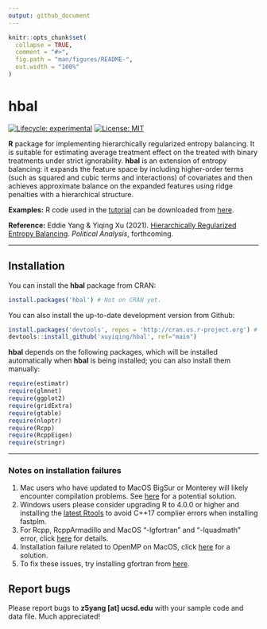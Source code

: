 ```yaml
---
output: github_document
---
```


<!-- README.md is generated from README.Rmd. Please edit that file -->

```r
knitr::opts_chunk$set(
  collapse = TRUE,
  comment = "#>",
  fig.path = "man/figures/README-",
  out.width = "100%"
)
```

# hbal

<!-- badges: start -->
[![Lifecycle: experimental](https://img.shields.io/badge/lifecycle-experimental-orange.svg)](https://www.tidyverse.org/lifecycle/#experimental)
[![License: MIT](https://img.shields.io/badge/License-MIT-yellow.svg)](https://opensource.org/licenses/MIT)
<!-- badges: end -->

**R** package for implementing hierarchically regularized entropy balancing. It is suitable for estimating average treatment effect on the treated with binary treatments under strict ignorability. **hbal** is an extension of entropy balancing: it expands the feature space by including higher-order terms (such as squared and cubic terms and interactions) of covariates and then achieves approximate balance on the expanded features using ridge penalties with a hierarchical structure.

**Examples:** R code used in the [tutorial](https://yiqingxu.org/packages/hbal/articles/tutorial.html) can be downloaded from [here](hbal_examples.R).

**Reference:** Eddie Yang & Yiqing Xu (2021). [Hierarchically Regularized Entropy Balancing](https://papers.ssrn.com/abstract=3807620). *Political Analysis*, forthcoming.

***

## Installation

You can install the **hbal** package from CRAN: 
```r
install.packages('hbal') # Not on CRAN yet.
```

You can also install the up-to-date development version from Github: 
```r
install.packages('devtools', repos = 'http://cran.us.r-project.org') # if not already installed
devtools::install_github('xuyiqing/hbal', ref="main")
```

**hbal** depends on the following packages, which will be installed automatically when **hbal** is being installed; you can also install them manually:  
```r
require(estimatr)  
require(glmnet) 
require(ggplot2)
require(gridExtra)
require(gtable)
require(nloptr)
require(Rcpp)
require(RcppEigen)
require(stringr)
```

***

### Notes on installation failures

1. Mac users who have updated to MacOS BigSur or Monterey will likely encounter compilation problems. See [here](http://yiqingxu.org/public/BigSurError.pdf) for a potential solution.
2. Windows users please consider upgrading R to 4.0.0 or higher and installing the [latest Rtools](https://cran.r-project.org/bin/windows/Rtools/) to avoid C++17 complier errors when installing fastplm. 
3. For Rcpp, RcppArmadillo and MacOS "-lgfortran" and "-lquadmath" error, click [here]( http://thecoatlessprofessor.com/programming/rcpp-rcpparmadillo-and-os-x-mavericks-lgfortran-and-lquadmath-error/) for details.
4. Installation failure related to OpenMP on MacOS, click [here](http://thecoatlessprofessor.com/programming/openmp-in-r-on-os-x/) for a solution.
5. To fix these issues, try installing gfortran from [here]( https://gcc.gnu.org/wiki/GFortranBinaries#MacOS clang4 R Binaries from https://github.com/coatless/r-macos-clang).

## Report bugs

Please report bugs to **z5yang [at] ucsd.edu** with your sample code and data file. Much appreciated!

